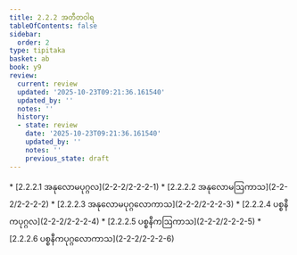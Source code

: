 ```yaml
---
title: 2.2.2 အတီတဝါရ
tableOfContents: false
sidebar:
  order: 2
type: tipitaka
basket: ab
book: y9
review:
  current: review
  updated: '2025-10-23T09:21:36.161540'
  updated_by: ''
  notes: ''
  history:
  - state: review
    date: '2025-10-23T09:21:36.161540'
    updated_by: ''
    notes: ''
    previous_state: draft
---
```



<ReviewStatus review={frontmatter.review} showDetails={true} />

<HypothesisAnnotation frontmatter={frontmatter} />

<DynamicBreadcrumb />



<TableOfContents book="y9" section="2.2.2">
* [2.2.2.1 အနုလောမပုဂ္ဂလ](2-2-2/2-2-2-1)
* [2.2.2.2 အနုလောမဩကာသ](2-2-2/2-2-2-2)
* [2.2.2.3 အနုလောမပုဂ္ဂလောကာသ](2-2-2/2-2-2-3)
* [2.2.2.4 ပစ္စနီကပုဂ္ဂလ](2-2-2/2-2-2-4)
* [2.2.2.5 ပစ္စနီကဩကာသ](2-2-2/2-2-2-5)
* [2.2.2.6 ပစ္စနီကပုဂ္ဂလောကာသ](2-2-2/2-2-2-6)
</TableOfContents>